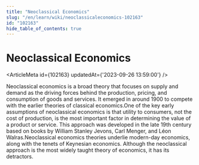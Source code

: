 ```yaml
---
title: "Neoclassical Economics"
slug: "/en/learn/wiki/neoclassicaleconomics-102163"
id: "102163"
hide_table_of_contents: true
---
```



# Neoclassical Economics

<ArticleMeta id={102163} updatedAt={'2023-09-26 13:59:00'} />
<div className='border-solid border-b border-t-0 my-4 border-[var(--ifm-color-gray-300)]' />

Neoclassical economics is a broad theory that focuses on supply and demand as the driving forces behind the production, pricing, and consumption of goods and services. It emerged in around 1900 to compete with the earlier theories of classical economics.One of the key early assumptions of neoclassical economics is that utility to consumers, not the cost of production, is the most important factor in determining the value of a product or service. This approach was developed in the late 19th century based on books by William Stanley Jevons, Carl Menger, and Léon Walras.Neoclassical economics theories underlie modern-day economics, along with the tenets of Keynesian economics. Although the neoclassical approach is the most widely taught theory of economics, it has its detractors.
